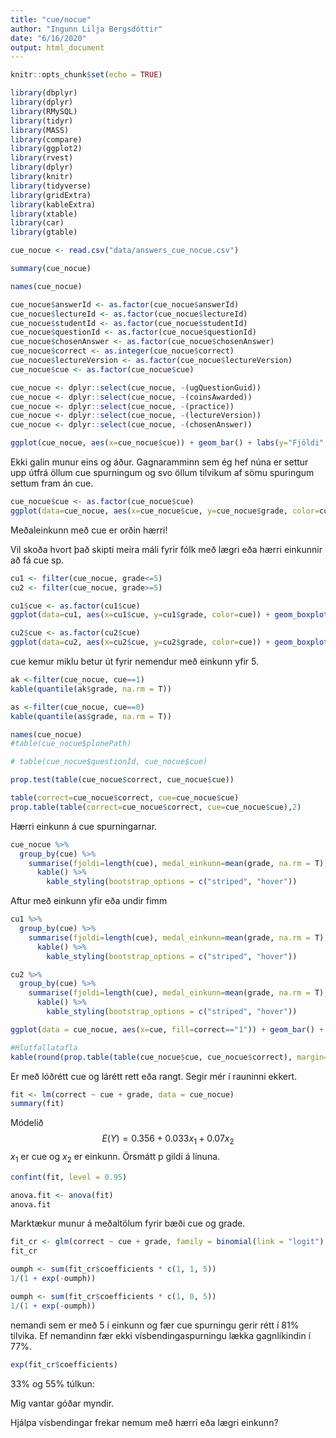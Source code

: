 ```yaml
---
title: "cue/nocue"
author: "Ingunn Lilja Bergsdóttir"
date: "6/16/2020"
output: html_document
---
```


```r
knitr::opts_chunk$set(echo = TRUE)
```

```r
library(dbplyr)
library(dplyr)
library(RMySQL)
library(tidyr)
library(MASS)
library(compare)
library(ggplot2)
library(rvest)
library(dplyr)
library(knitr)
library(tidyverse)
library(gridExtra)
library(kableExtra)
library(xtable)
library(car)
library(gtable)
```

```r
cue_nocue <- read.csv("data/answers_cue_nocue.csv")
```

```r
summary(cue_nocue)
```

```r
names(cue_nocue)
```

```r
cue_nocue$answerId <- as.factor(cue_nocue$answerId)
cue_nocue$lectureId <- as.factor(cue_nocue$lectureId)
cue_nocue$studentId <- as.factor(cue_nocue$studentId)
cue_nocue$questionId <- as.factor(cue_nocue$questionId)
cue_nocue$chosenAnswer <- as.factor(cue_nocue$chosenAnswer)
cue_nocue$correct <- as.integer(cue_nocue$correct)
cue_nocue$lectureVersion <- as.factor(cue_nocue$lectureVersion)
cue_nocue$cue <- as.factor(cue_nocue$cue)
```

```r
cue_nocue <- dplyr::select(cue_nocue, -(ugQuestionGuid))
cue_nocue <- dplyr::select(cue_nocue, -(coinsAwarded))
cue_nocue <- dplyr::select(cue_nocue, -(practice))
cue_nocue <- dplyr::select(cue_nocue, -(lectureVersion))
cue_nocue <- dplyr::select(cue_nocue, -(chosenAnswer))
```

```r
ggplot(cue_nocue, aes(x=cue_nocue$cue)) + geom_bar() + labs(y="Fjöldi", x="Cue")
```

Ekki galin munur eins og áður. 
Gagnaramminn sem ég hef núna er settur upp útfrá öllum cue spurningum og svo öllum tilvikum af sömu spuringum settum fram án cue. 

```r
cue_nocue$cue <- as.factor(cue_nocue$cue)
ggplot(data=cue_nocue, aes(x=cue_nocue$cue, y=cue_nocue$grade, color=cue)) + geom_boxplot(outlier.colour = "blue", outlier.shape = 1) + xlab("cue") + ylab("Einkunn") + ggtitle("Einkunn með/án vísbendinga")
```

Meðaleinkunn með cue er orðin hærri!

Vil skoða hvort það skipti meira máli fyrir fólk með lægri eða hærri einkunnir að fá cue sp.

```r
cu1 <- filter(cue_nocue, grade<=5)
cu2 <- filter(cue_nocue, grade>=5)
```


```r
cu1$cue <- as.factor(cu1$cue)
ggplot(data=cu1, aes(x=cu1$cue, y=cu1$grade, color=cue)) + geom_boxplot(outlier.colour = "blue", outlier.shape = 1) + xlab("cue") + ylab("Einkunn cue1") + ggtitle("Einkunn með/án vísbendinga nemendur undir 5")
```

```r
cu2$cue <- as.factor(cu2$cue)
ggplot(data=cu2, aes(x=cu2$cue, y=cu2$grade, color=cue)) + geom_boxplot(outlier.colour = "blue", outlier.shape = 1) + xlab("cue") + ylab("Einkunn cu2") + ggtitle("Einkunn með/án vísbendinga, nemendur yfir 5")
```

cue kemur miklu betur út fyrir nemendur með einkunn yfir 5.

```r
ak <-filter(cue_nocue, cue==1)
kable(quantile(ak$grade, na.rm = T))
```

```r
as <-filter(cue_nocue, cue==0)
kable(quantile(as$grade, na.rm = T))
```

```r
names(cue_nocue)
#table(cue_nocue$plonePath)
```

```r
# table(cue_nocue$questionId, cue_nocue$cue)
```

```r
prop.test(table(cue_nocue$correct, cue_nocue$cue))
```

```r
table(correct=cue_nocue$correct, cue=cue_nocue$cue)
prop.table(table(correct=cue_nocue$correct, cue=cue_nocue$cue),2)
```


Hærri einkunn á cue spurningarnar.

```r
cue_nocue %>%
  group_by(cue) %>%
    summarise(fjoldi=length(cue), medal_einkunn=mean(grade, na.rm = T), midgildi=median(grade, na.rm = T) ) %>%
      kable() %>%
        kable_styling(bootstrap_options = c("striped", "hover"))
```

Aftur með einkunn yfir eða undir fimm
```r
cu1 %>%
  group_by(cue) %>%
    summarise(fjoldi=length(cue), medal_einkunn=mean(grade, na.rm = T), midgildi=median(grade, na.rm = T) ) %>%
      kable() %>%
        kable_styling(bootstrap_options = c("striped", "hover"))
```

```r
cu2 %>%
  group_by(cue) %>%
    summarise(fjoldi=length(cue), medal_einkunn=mean(grade, na.rm = T), midgildi=median(grade, na.rm = T) ) %>%
      kable() %>%
        kable_styling(bootstrap_options = c("striped", "hover"))
```

```r
ggplot(data = cue_nocue, aes(x=cue, fill=correct=="1")) + geom_bar() + labs(y="Fjöldi", x="cue", fill="Rétt/Rangt")
```

```r
#Hlutfallatafla
kable(round(prop.table(table(cue_nocue$cue, cue_nocue$correct), margin=2), 3))
```

Er með lóðrétt cue og lárétt rett eða rangt. Segir mér í rauninni ekkert.

```r
fit <- lm(correct ~ cue + grade, data = cue_nocue)
summary(fit)
```
Módelið $$ E(Y) = 0.356 + 0.033 x_1 + 0.07 x_2 $$ $x_1$ er cue og $x_2$ er einkunn. Örsmátt p gildi á línuna.

```r
confint(fit, level = 0.95)
```

```r
anova.fit <- anova(fit)
anova.fit
```
Marktækur munur á meðaltölum fyrir bæði cue og grade.


```r
fit_cr <- glm(correct ~ cue + grade, family = binomial(link = "logit"), data = cue_nocue)
fit_cr
```

```r
oumph <- sum(fit_cr$coefficients * c(1, 1, 5))
1/(1 + exp(-oumph))

oumph <- sum(fit_cr$coefficients * c(1, 0, 5))
1/(1 + exp(-oumph))
```
nemandi sem er með 5 í einkunn og fær cue spurningu gerir rétt í 81% tilvika. Ef nemandinn fær ekki vísbendingaspurningu lækka gagnlíkindin í 77%.

```r
exp(fit_cr$coefficients)
```
33% og 55% túlkun:

Mig vantar góðar myndir.

Hjálpa vísbendingar frekar nemum með hærri eða lægri einkunn?




